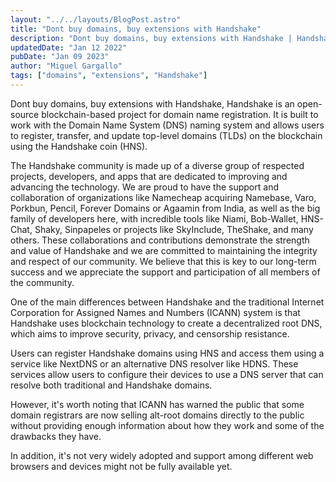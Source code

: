 ```yaml
---
layout: "../../layouts/BlogPost.astro"
title: "Dont buy domains, buy extensions with Handshake"
description: "Dont buy domains, buy extensions with Handshake | Handshake is an open-source blockchain-based project for domain name registration."
updatedDate: "Jan 12 2022"
pubDate: "Jan 09 2023"
author: "Miguel Gargallo"
tags: ["domains", "extensions", "Handshake"]
---
```


Dont buy domains, buy extensions with Handshake, Handshake is an open-source blockchain-based project for domain name registration. It is built to work with the Domain Name System (DNS) naming system and allows users to register, transfer, and update top-level domains (TLDs) on the blockchain using the Handshake coin (HNS).

The Handshake community is made up of a diverse group of respected projects, developers, and apps that are dedicated to improving and advancing the technology. We are proud to have the support and collaboration of organizations like Namecheap acquiring Namebase, Varo, Porkbun, Pencil, Forever Domains or Agaamin from India, as well as the big family of developers here, with incredible tools like Niami, Bob-Wallet, HNS-Chat, Shaky, Sinpapeles or projects like SkyInclude, TheShake, and many others. These collaborations and contributions demonstrate the strength and value of Handshake and we are committed to maintaining the integrity and respect of our community. We believe that this is key to our long-term success and we appreciate the support and participation of all members of the community.

One of the main differences between Handshake and the traditional Internet Corporation for Assigned Names and Numbers (ICANN) system is that Handshake uses blockchain technology to create a decentralized root DNS, which aims to improve security, privacy, and censorship resistance.

Users can register Handshake domains using HNS and access them using a service like NextDNS or an alternative DNS resolver like HDNS. These services allow users to configure their devices to use a DNS server that can resolve both traditional and Handshake domains.

However, it's worth noting that ICANN has warned the public that some domain registrars are now selling alt-root domains directly to the public without providing enough information about how they work and some of the drawbacks they have.

In addition, it's not very widely adopted and support among different web browsers and devices might not be fully available yet.